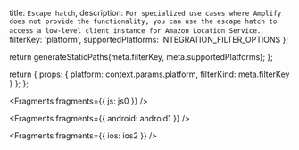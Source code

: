   title: `Escape hatch`,
  description: `For specialized use cases where Amplify does not provide the functionality, you can use the escape hatch to access a low-level client instance for Amazon Location Service.`,
  filterKey: 'platform',
  supportedPlatforms: INTEGRATION_FILTER_OPTIONS
};



  return generateStaticPaths(meta.filterKey, meta.supportedPlatforms);
};

  return {
    props: {
      platform: context.params.platform,
      filterKind: meta.filterKey
    }
  };
};


<Fragments fragments={{ js: js0 }} />


<Fragments fragments={{ android: android1 }} />


<Fragments fragments={{ ios: ios2 }} />
